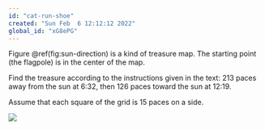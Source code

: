 ```yaml
---
id: "cat-run-shoe"
created: "Sun Feb  6 12:12:12 2022"
global_id: "xG8ePG"
---
```



Figure \@ref(fig:sun-direction) is a kind of treasure map. The starting point (the flagpole) is in the center of the map. 

Find the treasure according to the instructions given in the text: 213 paces away from the sun at 6:32, then 126 paces toward the sun at 12:19. 

Assume that each square of the grid is 15 paces on a side.

![](`r normalizePath("www/terrazo-grid.png")`)
